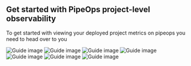 ## Get started with PipeOps project-level observability

To get started with viewing your deployed project metrics on pipeops you need to head over to you


![Guide image](/assets/cluster_initial.png)
![Guide image](/assets/cluster_chrome_yjky9fqpga.png)
![Guide image](/assets/cluster_cpu.png)
![Guide image](/assets/cluster_storage.png)
![Guide image](/assets/cluster_network.png)
![Guide image](/assets/cluster_memory.png)
![Guide image](/assets/cluster_contro_plane.png)